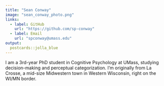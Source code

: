```yaml
---
title: "Sean Conway"
image: "sean_conway_photo.png"
links:
  - label: GitHub
    url: "https://github.com/sp-conway"
  - label: Email
    url: "spconway@umass.edu"
output:
  postcards::jolla_blue
---
```

 
I am a 3rd-year PhD student in Cognitive Psychology at UMass, studying decision-making and perceptual categorization. I'm originally from La Crosse, a mid-size Midwestern town in Western Wisconsin, right on the WI/MN border. 
